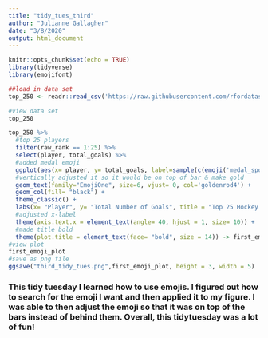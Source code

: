 ```yaml
---
title: "tidy_tues_third"
author: "Julianne Gallagher"
date: "3/8/2020"
output: html_document
---
```


```r
knitr::opts_chunk$set(echo = TRUE)
library(tidyverse)
library(emojifont)
```



```r
##load in data set 
top_250 <- readr::read_csv('https://raw.githubusercontent.com/rfordatascience/tidytuesday/master/data/2020/2020-03-03/top_250.csv')

#view data set 
top_250
```
```r
top_250 %>%
  #top 25 players
  filter(raw_rank == 1:25) %>%
  select(player, total_goals) %>%
  #added medal emoji
  ggplot(aes(x= player, y= total_goals, label=sample(c(emoji('medal_sports'))))) +
  #vertically adjusted it so it would be on top of bar & make gold 
  geom_text(family="EmojiOne", size=6, vjust= 0, col='goldenrod4') +
  geom_col(fill= "black") +
  theme_classic() +
  labs(x= "Player", y= "Total Number of Goals", title = "Top 25 Hockey Players") +
  #adjusted x-label
  theme(axis.text.x = element_text(angle= 40, hjust = 1, size= 10)) + 
  #made title bold
  theme(plot.title = element_text(face= "bold", size = 14)) -> first_emoji_plot
#view plot
first_emoji_plot
#save as png file
ggsave("third_tidy_tues.png",first_emoji_plot, height = 3, width = 5)

```
### This tidy tuesday I learned how to use emojis. I figured out how to search for the emoji I want and then applied it to my figure. I was able to then adjust the emoji so that it was on top of the bars instead of behind them. Overall, this tidytuesday was a lot of fun! ###

